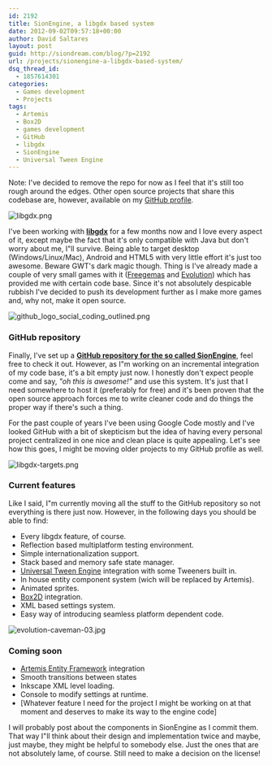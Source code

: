 ```yaml
---
id: 2192
title: SionEngine, a libgdx based system
date: 2012-09-02T09:57:18+00:00
author: David Saltares
layout: post
guid: http://siondream.com/blog/?p=2192
url: /projects/sionengine-a-libgdx-based-system/
dsq_thread_id:
  - 1857614301
categories:
  - Games development
  - Projects
tags:
  - Artemis
  - Box2D
  - games development
  - GitHub
  - libgdx
  - SionEngine
  - Universal Tween Engine
---
```


Note: I've decided to remove the repo for now as I feel that it's still too rough around the edges. Other open source projects that share this codebase are, however, available on my [GitHub profile](https://github.com/dsaltares).

![libgdx.png](/img/wp/libgdx-glossy.webp)

I've been working with **[libgdx](http://libgdx.badlogicgames.com/)** for a few months now and I love every aspect of it, except maybe the fact that it's only compatible with Java but don't worry about me, I"ll survive. Being able to target desktop (Windows/Linux/Mac), Android and HTML5 with very little effort it's just too awesome. Beware GWT's dark magic though. Thing is I've already made a couple of very small games with it ([Freegemas](/games/freegemas-for-android-and-html5/) and [Evolution](/games/ld24-evolution-postmortem/)) which has provided me with certain code base. Since it's not absolutely despicable rubbish I've decided to push its development further as I make more games and, why not, make it open source.

![github_logo_social_coding_outlined.png](/img/wp/github_logo_social_coding_outlined.webp)

### GitHub repository

Finally, I've set up a **[GitHub repository for the so called SionEngine](https://github.com/dsaltares/sionengine)**, feel free to check it out. However, as I"m working on an incremental integration of my code base, it's a bit empty just now. I honestly don't expect people come and say, _"oh this is awesome!"_ and use this system. It's just that I need somewhere to host it (preferably for free) and it's been proven that the open source approach forces me to write cleaner code and do things the proper way if there's such a thing.

For the past couple of years I've been using Google Code mostly and I've looked GitHub with a bit of skepticism but the idea of having every personal project centralized in one nice and clean place is quite appealing. Let's see how this goes, I might be moving older projects to my GitHub profile as well.

![libgdx-targets.png](/img/wp/libgdx-targets.webp)

### Current features

Like I said, I"m currently moving all the stuff to the GitHub repository so not everything is there just now. However, in the following days you should be able to find:

- Every libgdx feature, of course.
- Reflection based multiplatform testing environment.
- Simple internationalization support.
- Stack based and memory safe state manager.
- [Universal Tween Engine](http://www.aurelienribon.com/blog/projects/universal-tween-engine/) integration with some Tweeners built in.
- In house entity component system (wich will be replaced by Artemis).
- Animated sprites.
- [Box2D](http://box2d.org/) integration.
- XML based settings system.
- Easy way of introducing seamless platform dependent code.

![evolution-caveman-03.jpg](/img/ld24/evolution-caveman-03.webp)

### Coming soon

- [Artemis Entity Framework](http://gamadu.com/artemis/) integration
- Smooth transitions between states
- Inkscape XML level loading.
- Console to modify settings at runtime.
- [Whatever feature I need for the project I might be working on at that moment and deserves to make its way to the engine code]

I will probably post about the components in SionEngine as I commit them. That way I"ll think about their design and implementation twice and maybe, just maybe, they might be helpful to somebody else. Just the ones that are not absolutely lame, of course. Still need to make a decision on the license!
